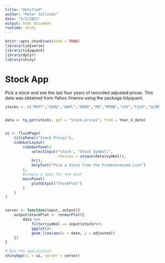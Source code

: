 ```yaml
---
title: "Untitled"
author: "Peter Sullivan"
date: "5/2/2021"
output: html_document
runtime: shiny
---
```


```r
knitr::opts_chunk$set(echo = TRUE)
library(tidyverse)
library(tidyquant)
library(dplyr)
library(shiny)
```

# Stock App

Pick a stock and see the last four years of recorded adjusted prices. This data was obtained from Yahoo finance using the package tidyquant.

```r


stocks <- c("MSFT","GOOG","AAPL","AMZN","FB","MTNB","LUV","CSCO","GLMD","RIOT","MRNA","CO")


data <- tq_get(stocks, get = "stock.prices", from = Year_4_date)


ui <- fluidPage(
    titlePanel("Stock Prices"),
    sidebarLayout(
        sidebarPanel(
            selectInput("stock", "Stock Symbol:",
                        choices = unique(data$symbol)),
            hr(),
            helpText("Pick a Stock from the Predetermined List")
        ),
        #create a spot for the plot
        mainPanel(
            plotOutput("StockPlot")
        )
    )
)


server <- function(input, output){
    output$StockPlot <- renderPlot({
        data %>%
            filter(symbol == input$stock)%>%
            ggplot()+
            geom_line(aes(x = date, y = adjusted))
    })
}

# Run the application 
shinyApp(ui = ui, server = server)




```


